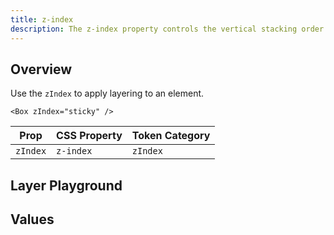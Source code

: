 ```yaml
---
title: z-index
description: The z-index property controls the vertical stacking order of elements that overlap.
---
```



## Overview

Use the `zIndex` to apply layering to an element.

```tsx
<Box zIndex="sticky" />
```

| Prop                   | CSS Property     | Token Category |
| ---------------------- | ---------------- | -------------- |
| `zIndex`               | `z-index`        | `zIndex `      |

## Layer Playground

<ZPreview />

## Values

<ZList />